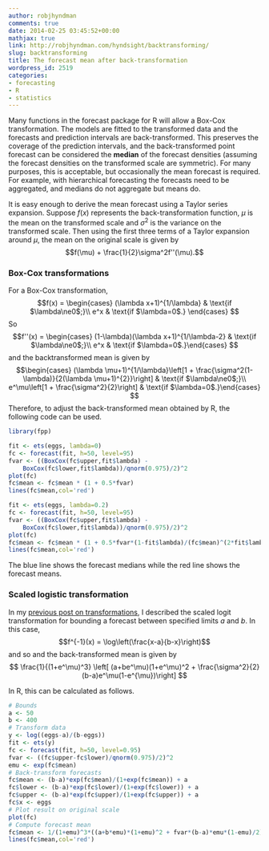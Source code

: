```yaml
---
author: robjhyndman
comments: true
date: 2014-02-25 03:45:52+00:00
mathjax: true
link: http://robjhyndman.com/hyndsight/backtransforming/
slug: backtransforming
title: The forecast mean after back-transformation
wordpress_id: 2519
categories:
- forecasting
- R
- statistics
---
```


Many functions in the forecast package for R will allow a Box-Cox transformation. The models are fitted to the transformed data and the forecasts and prediction intervals are back-transformed. This preserves the coverage of the prediction intervals, and the back-transformed point forecast can be considered the **median** of the forecast densities (assuming the forecast densities on the transformed scale are symmetric). For many purposes, this is acceptable, but occasionally the mean forecast is required. For example, with hierarchical forecasting the forecasts need to be aggregated, and medians do not aggregate but means do.

It is easy enough to derive the mean forecast using a Taylor series expansion. Suppose $f(x)$ represents the back-transformation function, $\mu$ is the mean on the transformed scale and $\sigma^2$ is the variance on the transformed scale. Then using the first three terms of a Taylor expansion around $\mu$, the mean on the original scale is given by
$$f(\mu) + \frac{1}{2}\sigma^2f''(\mu).$$<!-- more -->



### Box-Cox transformations



For a Box-Cox transformation,
$$f(x) = \begin{cases}
 (\lambda x+1)^{1/\lambda} & \text{if $\lambda\ne0$;}\\
 e^x & \text{if $\lambda=0$.}
\end{cases}
$$
So
$$f''(x) = \begin{cases}
(1-\lambda)(\lambda x+1)^{1/\lambda-2} & \text{if $\lambda\ne0$;}\\
 e^x & \text{if $\lambda=0$.}\end{cases}
$$
and the backtransformed mean is given by
$$\begin{cases}
 (\lambda \mu+1)^{1/\lambda}\left[1 + \frac{\sigma^2(1-\lambda)}{2(\lambda \mu+1)^{2}}\right] & \text{if $\lambda\ne0$;}\\
 e^\mu\left[1 + \frac{\sigma^2}{2}\right] & \text{if $\lambda=0$.}\end{cases}
 $$
Therefore, to adjust the back-transformed mean obtained by R, the following code can be used.

```r
library(fpp)

fit <- ets(eggs, lambda=0)
fc <- forecast(fit, h=50, level=95)
fvar <- ((BoxCox(fc$upper,fit$lambda) -
    BoxCox(fc$lower,fit$lambda))/qnorm(0.975)/2)^2
plot(fc)
fc$mean <- fc$mean * (1 + 0.5*fvar)
lines(fc$mean,col='red')

fit <- ets(eggs, lambda=0.2)
fc <- forecast(fit, h=50, level=95)
fvar <- ((BoxCox(fc$upper,fit$lambda) -
    BoxCox(fc$lower,fit$lambda))/qnorm(0.975)/2)^2
plot(fc)
fc$mean <- fc$mean * (1 + 0.5*fvar*(1-fit$lambda)/(fc$mean)^(2*fit$lambda))
lines(fc$mean,col='red')
```



The blue line shows the forecast medians while the red line shows the forecast means.



### Scaled logistic transformation



In my [previous post on transformations](http://robjhyndman.com/hyndsight/forecasting-within-limits/), I described the scaled logit transformation for bounding a forecast between specified limits $a$ and $b$. In this case,
$$f^{-1}(x) = \log\left(\frac{x-a}{b-x}\right)$$
and so
\begin{align}\nonumber
f(x) &= \frac{a+be^x}{1+e^x},\\
f''(x) &= \frac{(b-a)e^x(1-e^{x})}{(1+e^x)^3},
\end{align}
and the back-transformed mean is given by
$$
\frac{1}{(1+e^\mu)^3} \left[
(a+be^\mu)(1+e^\mu)^2 + \frac{\sigma^2}{2}(b-a)e^\mu(1-e^{\mu})\right]
$$

In R, this can be calculated as follows.


```r
# Bounds
a <- 50
b <- 400
# Transform data
y <- log((eggs-a)/(b-eggs))
fit <- ets(y)
fc <- forecast(fit, h=50, level=0.95)
fvar <- ((fc$upper-fc$lower)/qnorm(0.975)/2)^2
emu <- exp(fc$mean)
# Back-transform forecasts
fc$mean <- (b-a)*exp(fc$mean)/(1+exp(fc$mean)) + a
fc$lower <- (b-a)*exp(fc$lower)/(1+exp(fc$lower)) + a
fc$upper <- (b-a)*exp(fc$upper)/(1+exp(fc$upper)) + a
fc$x <- eggs
# Plot result on original scale
plot(fc)
# Compute forecast mean
fc$mean <- 1/(1+emu)^3*((a+b*emu)*(1+emu)^2 + fvar*(b-a)*emu*(1-emu)/2)
lines(fc$mean,col='red')
```
